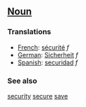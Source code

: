 ==[[Noun]]==

===Translations===

*[[French]]: [[sécurité]] ''f''
*[[German]]: [[Sicherheit]] ''f''
*[[Spanish]]: [[securidad]] ''f''

===See also===
[[security]] [[secure]] [[save]]
